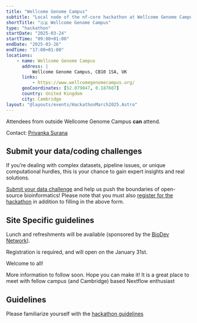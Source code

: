 ```yaml
---
title: "Wellcome Genome Campus"
subtitle: "Local node of the nf-core hackathon at Wellcome Genome Campus, Hinxton, UK"
shortTitle: "🇬🇧 Wellcome Genome Campus"
type: "hackathon"
startDate: "2025-03-24"
startTime: "09:00+01:00"
endDate: "2025-03-26"
endTime: "17:00+01:00"
locations:
    - name: Wellcome Genome Campus
      address: |
          Wellcome Genome Campus, CB10 1SA, UK
      links:
          - https://www.wellcomegenomecampus.org/
      geoCoordinates: [52.079047, 0.187607]
      country: United Kingdom
      city: Cambridge
layout: "@layouts/events/HackathonMarch2025.Astro"
---
```


Attendees from outside Wellcome Genome Campus **can** attend.

Contact: [Priyanka Surana](mailto:biodev@sanger.ac.uk)

## Submit your data/coding challenges

If you’re dealing with complex datasets, pipeline issues, or unique computational hurdles, this is your chance to gain expert insights and real solutions.

[Submit your data challenge](https://forms.gle/CaMd4kGZ5EdNFGg29) and help us push the boundaries of open-source bioinformatics!
Please note that you must also [register for the hackathon](https://nf-co.re/events/2025/hackathon-march-2025#registration) in addition to filling in the above form.

## Site Specific guidelines

Lunch and refreshments will be available (sponsored by the [BioDev Network](https://www.linkedin.com/company/biodev-network/)).

Registration is required, and will open on the January 31st.

Welcome to all!

More information to follow soon. Hope you can make it!
It is a great place to meet with fellow campus (and Cambridge) based Nextflow enthusiast

## Guidelines

Please familiarize yourself with the [hackathon guidelines](https://nf-co.re/events/2025/hackathon-march-2025#in-person-local-sites)
